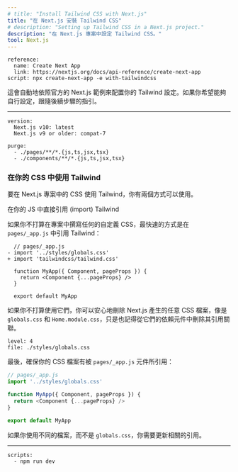 ```yaml
---
# title: "Install Tailwind CSS with Next.js"
title: "在 Next.js 安裝 Tailwind CSS"
# description: "Setting up Tailwind CSS in a Next.js project."
description: "在 Next.js 專案中設定 Tailwind CSS。"
tool: Next.js
---
```


```preval installation
reference:
  name: Create Next App
  link: https://nextjs.org/docs/api-reference/create-next-app
script: npx create-next-app -e with-tailwindcss
```

<!-- This will automatically configure your Tailwind setup based on the official Next.js example. If you'd like to configure Tailwind manually, continue with the rest of this guide. -->
這會自動地依照官方的 Next.js 範例來配置你的 Tailwind 設定。如果你希望能夠自行設定，跟隨後續步驟的指引。

---

```preval setup
version:
  Next.js v10: latest
  Next.js v9 or older: compat-7
```

```preval configuration
purge: 
  - ./pages/**/*.{js,ts,jsx,tsx}
  - ./components/**/*.{js,ts,jsx,tsx}
```

<!-- ### Include Tailwind in your CSS -->
### 在你的 CSS 中使用 Tailwind

<!-- When including Tailwind in your CSS in a Next.js project, there are two approaches you can take. -->
要在 Next.js 專案中的 CSS 使用 Tailwind，你有兩個方式可以使用。

<!-- #### Import Tailwind directly in your JS -->
在你的 JS 中直接引用 (import) Tailwind

<!-- If you aren't planning to write any custom CSS in your project, the fastest way to include Tailwind is to import it directly in `pages/_app.js`: -->
如果你不打算在專案中撰寫任何的自定義 CSS，最快速的方式是在 `pages/_app.js` 中引用 Tailwind：

```diff-js
  // pages/_app.js
- import '../styles/globals.css'
+ import 'tailwindcss/tailwind.css'

  function MyApp({ Component, pageProps }) {
    return <Component {...pageProps} />
  }

  export default MyApp
```

<!-- If you aren't planning to use them, you can safely delete any CSS files Next.js creates for you by default like `globals.css` and `Home.module.css`. Make sure you delete any references to them within your components as well. -->
如果你不打算使用它們，你可以安心地刪除 Next.js 產生的任意 CSS 檔案，像是 `globals.css` 和 `Home.module.css`，只是也記得從它們的依賴元件中刪除其引用關聯。

```preval include
level: 4
file: ./styles/globals.css 
```

<!-- Finally, ensure your CSS file is being imported in your `pages/_app.js` component: -->
最後，確保你的 CSS 檔案有被 `pages/_app.js` 元件所引用：

```js
// pages/_app.js
import '../styles/globals.css'

function MyApp({ Component, pageProps }) {
  return <Component {...pageProps} />
}

export default MyApp
```

<!-- If you've chosen to use a different file than the default `globals.css` file, you'll want to update the import accordingly. -->
如果你使用不同的檔案，而不是 `globals.css`，你需要更新相關的引用。

---

```preval finish
scripts:
  - npm run dev
```


